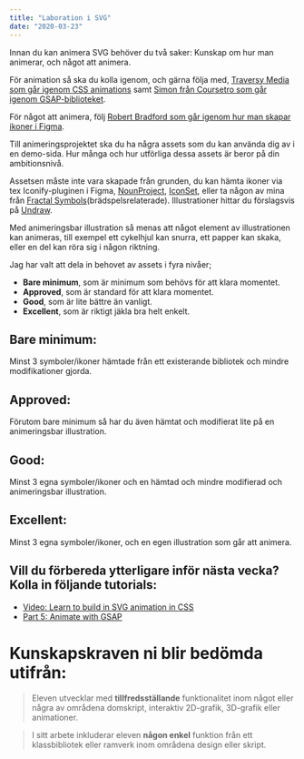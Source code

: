 ```yaml
---
title: "Laboration i SVG"
date: "2020-03-23"
---
```


Innan du kan animera SVG behöver du två saker: Kunskap om hur man animerar, och något att animera.

För animation så ska du kolla igenom, och gärna följa med, [Traversy Media som går igenom CSS animations](https://www.youtube.com/watch?v=zHUpx90NerM) samt [Simon från Coursetro som går igenom GSAP-biblioteket](https://www.youtube.com/watch?v=YqOhQWbouCE).

För något att animera, följ [Robert Bradford som går igenom hur man skapar ikoner i Figma](https://www.youtube.com/watch?v=B_KeOTlDdSQ).

Till animeringsprojektet ska du ha några assets som du kan använda dig av i en demo-sida. Hur många och hur utförliga dessa assets är beror på din ambitionsnivå.

Assetsen måste inte vara skapade från grunden, du kan hämta ikoner via tex Iconify-pluginen i Figma, [NounProject](https://thenounproject.com/), [IconSet](https://iconset.io/icons), eller ta någon av mina från [Fractal Symbols](http://fractalsymbols.com/)(brädspelsrelaterade).
Illustrationer hittar du förslagsvis på [Undraw](https://undraw.co/illustrations).

Med animeringsbar illustration så menas att något element av illustrationen kan animeras, till exempel ett cykelhjul kan snurra, ett papper kan skaka, eller en del kan röra sig i någon riktning.

Jag har valt att dela in behovet av assets i fyra nivåer;

- **Bare minimum**, som är minimum som behövs för att klara momentet.
- **Approved**, som är standard för att klara momentet.
- **Good**, som är lite bättre än vanligt.
- **Excellent**, som är riktigt jäkla bra helt enkelt.

## Bare minimum:

Minst 3 symboler/ikoner hämtade från ett existerande bibliotek och mindre modifikationer gjorda.

## Approved:

Förutom bare minimum så har du även hämtat och modifierat lite på en animeringsbar illustration.

## Good:

Minst 3 egna symboler/ikoner och en hämtad och mindre modifierad och animeringsbar illustration.

## Excellent:

Minst 3 egna symboler/ikoner, och en egen illustration som går att animera.

## Vill du förbereda ytterligare inför nästa vecka? Kolla in följande tutorials:

- [Video: Learn to build in SVG animation in CSS](https://www.youtube.com/watch?v=gWai7fYp9PY)
- [Part 5: Animate with GSAP](https://www.youtube.com/watch?v=4XJ8yS0zpa4)

# Kunskapskraven ni blir bedömda utifrån:

> Eleven utvecklar med **tillfredsställande** funktionalitet inom något eller några av områdena domskript, interaktiv 2D-grafik, 3D-grafik eller animationer.

> I sitt arbete inkluderar eleven **någon enkel** funktion från ett klassbibliotek eller ramverk inom områdena design eller skript.
